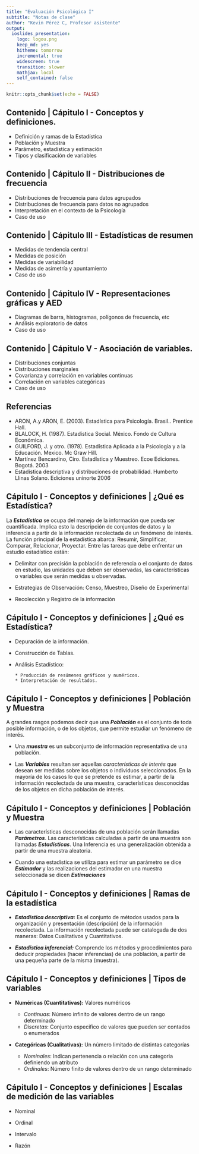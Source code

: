 ```yaml
---
title: "Evaluación Psicológica I"
subtitle: "Notas de clase"
author: "Kevin Pérez C, Profesor asistente"
output: 
  ioslides_presentation:
    logo: logou.png
    keep_md: yes
    hitheme: tomorrow
    incremental: true
    widescreen: true
    transition: slower
    mathjax: local
    self_contained: false
---
```


```r
knitr::opts_chunk$set(echo = FALSE)
```


## Contenido | Cápitulo I - Conceptos y definiciones. 

- Definición y ramas de la Estadística 
- Población y Muestra  
- Parámetro, estadística y estimación  
- Tipos y clasificación de variables

## Contenido | Cápitulo II - Distribuciones de frecuencia

- Distribuciones de frecuencia para datos agrupados
- Distribuciones de frecuencia para datos no agrupados
- Interpretación en el contexto de la Psicología 
- Caso de uso 

## Contenido | Cápitulo III - Estadísticas de resumen 

- Medidas de tendencia central 
- Medidas de posición 
- Medidas de variabilidad 
- Medidas de asimetría y apuntamiento 
- Caso de uso 

## Contenido | Cápitulo IV - Representaciones gráficas y AED

- Diagramas de barra, histogramas, polígonos de frecuencia, etc
- Análisis exploratorio de datos 
- Caso de uso 

## Contenido | Cápitulo V - Asociación de variables. 

- Distribuciones conjuntas 
- Distribuciones marginales 
- Covarianza y correlación en variables continuas 
- Correlación en variables categóricas 
- Caso de uso

## Referencias 

- ARON, A.y ARON, E. (2003). Estadística para Psicología. Brasil.. Prentice Hall.
- BLALOCK, H. (1987). Estadística Social. México. Fondo de Cultura Económica.
- GUILFORD, J. y otro. (1978). Estadística Aplicada a la Psicología y a la Educación. Mexico. Mc Graw Hill.
- Martínez Bencardino, Ciro. Estadística y Muestreo. Ecoe Ediciones. Bogotá. 2003
- Estadística descriptiva y distribuciones de probabilidad. Humberto Llinas Solano. Ediciones uninorte 2006


## Cápitulo I - Conceptos y definiciones | ¿Qué es Estadística?

La _**Estadística**_ se ocupa del manejo de la información que pueda ser cuantificada. Implica esto la descripción de conjuntos de datos y la inferencia a partir de la información recolectada de un fenómeno de interés. La función principal de la estadística abarca: Resumir, Simplificar, Comparar, Relacionar, Proyectar. Entre las tareas que debe enfrentar un estudio estadístico están:

- Delimitar con precisión la población de referencia o el conjunto de datos en estudio, las unidades que deben ser observadas, las características o variables que serán medidas u observadas.

- Estrategias de Observación: Censo, Muestreo, Diseño de Experimental

- Recolección y Registro de la información


## Cápitulo I - Conceptos y definiciones | ¿Qué es Estadística?

-  Depuración de la información.

- Construcción de Tablas.

- Análisis Estadístico:

      * Producción de resúmenes gráficos y numéricos.
      * Interpretación de resultados.

## Cápitulo I - Conceptos y definiciones | Población y Muestra 

A grandes rasgos podemos decir que una _**Población**_ es el conjunto de toda posible información, o de los objetos, que permite estudiar un fenómeno de interés. 

- Una _**muestra**_ es un subconjunto de información representativa de una población.

- Las _**Variables**_ resultan ser aquellas _características de interés_ que desean ser medidas sobre los objetos o individuos seleccionados. En la mayoría de los casos lo que se pretende es estimar, a partir de la información recolectada de una muestra, características desconocidas de los objetos en dicha población de interés.

## Cápitulo I - Conceptos y definiciones | Población y Muestra 

- Las características desconocidas de una población serán llamadas _**Parámetros**_. Las características calculadas a partir de una muestra son llamadas _**Estadísticas**_. Una Inferencia es una generalización obtenida a partir de una muestra aleatoria.

- Cuando una estadística se utiliza para estimar un parámetro se dice _**Estimador**_ y las realizaciones del estimador en una muestra seleccionada se dicen _**Estimaciones**_

## Cápitulo I - Conceptos y definiciones | Ramas de la estadística 

- _**Estadística descriptiva:**_ Es el conjunto de métodos usados para la organización y presentación (descripción) de la información recolectada. La información recolectada puede ser catalogada de dos maneras: Datos Cualitativos y Cuantitativos.

- _**Estadística inferencial:**_ Comprende los métodos y procedimientos para deducir propiedades (hacer inferencias) de una población, a partir de una pequeña parte de la misma (muestra).

## Cápitulo I - Conceptos y definiciones | Tipos de variables 

- **Numéricas (Cuantitativas):** Valores numéricos 

    * _Continuas_: Número infinito de valores dentro de un rango determinado
    * _Discretas_: Conjunto especifico de valores que pueden ser contados o enumerados 
   
- **Categóricas (Cualitativas):** Un número limitado de distintas categorías
    
    * _Nominales_: Indican pertenencia o relación con una categoria definiendo un atributo 
    * _Ordinales_: Número finito de valores dentro de un rango determinado

## Cápitulo I - Conceptos y definiciones | Escalas de medición de las variables 
- Nominal 

- Ordinal 

- Intervalo 

- Razón 

